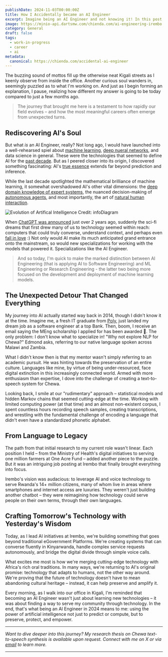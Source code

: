 ```yaml
---
publishDate: 2024-11-03T00:00:00Z
title: How I Accidentally became an AI Engineer
excerpt: Imagine being an AI Engineer and not knowing it! In this post, I share my my experience building LLM-based applications, and how I got here in the first place.
image: https://minio-api.dartsmw.com/chienda.com/ai-engineering-irembo.png
category: General
draft: false
tags:
  - work-in-progress
  - career
  - ai
metadata:
  canonical: https://chienda.com/accidental-ai-engineer
---
```



The buzzing sound of mottos fill up the otherwise neat Kigali streets as I keenly observe from inside the office. Another curious soul wanders in, seemingly puzzled as to what I'm working on. And just as I begin forming an explanation, I pause, realizing how different my answer is going to be today compared to just a few months ago.

> The journey that brought me here is a testament to how rapidly our field evolves – and how the most meaningful careers often emerge from unexpected turns.

## Rediscovering AI's Soul

But what _is_ an AI Engineer, really? Not long ago, I would have launched into a well-rehearsed spiel about [machine learning](https://www.ibm.com/topics/machine-learning), [deep nueral networks](https://www.sciencedirect.com/topics/computer-science/deep-neural-network), and data science in general. These were the technologies that seemed to define AI for the [past decade](https://thenextweb.com/news/2010-2019-the-rise-of-deep-learning). But as I peered closer into its origin, I discovered something fascinating: AI's [true essence](https://www.adservio.fr/post/what-are-the-components-of-ai) extends far beyond prediction and inference.

While the last decade spotlighted the mathematical brilliance of machine learning, it somewhat overshadowed AI's other vital dimensions: the [deep domain knowledge of expert systems](https://www.javatpoint.com/knowledge-representation-in-ai), the nuanced decision-making of [autonomous agents](https://www.cs.cmu.edu/~motionplanning/papers/sbp_papers/integrated1/woodridge_intelligent_agents.pdf), and most importantly, the art of [natural human interaction](https://www.expert.ai/blog/natural-language-understanding-different-nlp/).

![Evolution of Artifical Intelligence](https://cdn.infodiagram.com/c/67a62b/ai-development-timeline.png)
Credit: infoDiagram

When [ChatGPT was announced](https://openai.com/index/chatgpt/) just over 2 years ago, suddenly the sci-fi dreams that first drew many of us to technology seemed within reach: computers that could truly converse, understand context, and perhaps even [fall in love](https://www.imdb.com/title/tt1798709/) :) Not only would AI make its much anticipated grand entrance onto the mainstream, so would new specializations for working with the models that powered it. Specializations like the AI Engineer.

> And so today, I'm quick to make the marked distinction between AI Engineering (that is applying AI to Software Engineering) and ML Engineering or Research Engineering - the latter two being more focused on the development and deployment of machine learning models.

## The Unexpected Detour That Changed Everything

My journey into AI actually started way back in 2014, though I didn't know it at the time. Imagine me, a fresh IT graduate from [Poly](https://www.mubas.ac.mw/), just landed my dream job as a software engineer at a top Bank. Then, boom, I receive an email saying the MEng scholarship I applied for has been awarded 🎉. The only problem: I don't know what to specialize in! "Why not explore NLP for Chewa?" Edmond asks, referring to our native language spoken across Malawi and Zambia.

What I didn't know then is that my mentor wasn't simply referring to an academic pursuit. He was hinting towards the preservation of an entire culture. Languages like mine, by virtue of being under-resourced, face digital extinction in this increasingly connected world. Armed with more enthusiasm than expertise, I dove into the challenge of creating a text-to-speech system for Chewa.

Looking back, I smile at our "rudimentary" approach – statistical models and hidden Markov chains that seemed cutting-edge at the time. Working with limited computing power (at that time) and an almost non-existent corpus, I spent countless hours recording speech samples, creating transcriptions, and wrestling with the fundamental challenge of encoding a language that didn't even have a standardized phonetic alphabet.

## From Language to Legacy

The path from that initial research to my current role wasn't linear. Each position I held – from the Ministry of Health's digital initiatives to serving one million farmers at One Acre Fund – added another piece to the puzzle. But it was an intriguing job posting at Irembo that finally brought everything into focus.

Irembo's vision was audacious: to leverage AI and voice technology to serve Rwanda's 14+ million citizens, many of whom live in areas where smartphones and internet access are luxuries. They weren't just building another chatbot – they were reimagining how technology could serve people on their own terms, through their own languages.

## Crafting Tomorrow's Technology with Yesterday's Wisdom

Today, as I lead AI initiatives at Irembo, we're building something that goes beyond traditional eGovernment Platforms. We're creating systems that can converse fluently in Kinyarwanda, handle complex service requests autonomously, and bridge the digital divide through simple voice calls.

What excites me most is how we're merging cutting-edge technology with Africa's rich oral traditions. In many ways, we're returning to AI's original promise: technology that adapts to humans, not the other way around. We're proving that the future of technology doesn't have to mean abandoning cultural heritage – instead, it can help preserve and amplify it.

Every morning, as I walk into our office in Kigali, I'm reminded that becoming an AI Engineer wasn't just about learning new technologies – it was about finding a way to serve my community through technology. In the end, that's what being an AI Engineer in 2024 means to me: using the power of artificial intelligence not just to predict or compute, but to preserve, protect, and empower.

---

_Want to dive deeper into this journey? My research thesis on Chewa text-to-speech synthesis is available upon request. Connect with me on X or via [email](mailto:jeremiah@chienda.com) to learn more._

---
